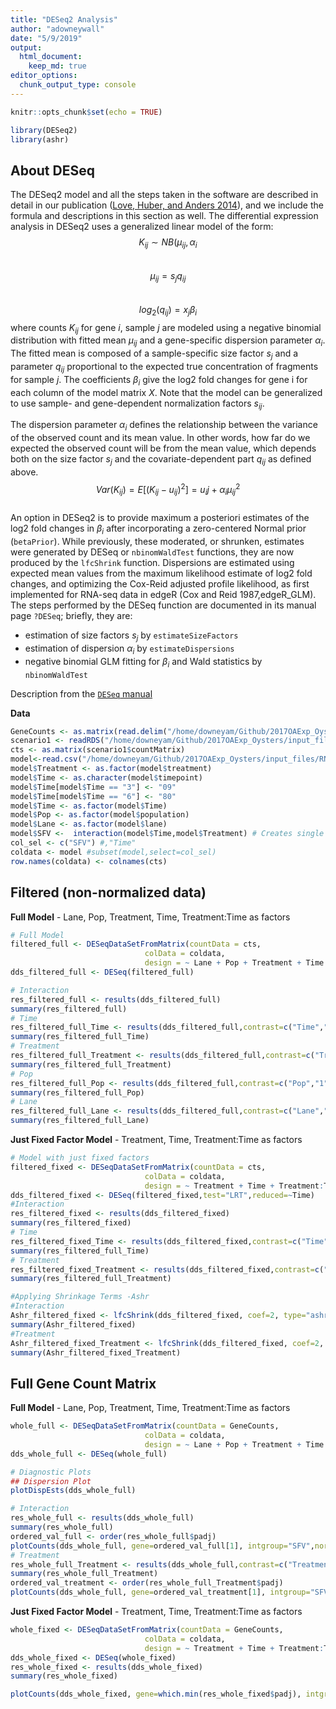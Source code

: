 ```yaml
---
title: "DESeq2 Analysis"
author: "adowneywall"
date: "5/9/2019"
output: 
  html_document:
    keep_md: true
editor_options: 
  chunk_output_type: console
---
```

  
```r
knitr::opts_chunk$set(echo = TRUE)

library(DESeq2)
library(ashr)
```

## About DESeq  

The DESeq2 model and all the steps taken in the software are described in detail in our publication ([Love, Huber, and Anders 2014](https://genomebiology.biomedcentral.com/articles/10.1186/s13059-014-0550-8)), and we include the formula and descriptions in this section as well. The differential expression analysis in DESeq2 uses a generalized linear model of the form:
$$K_{ij} \sim NB(\mu_{ij},\alpha_i$$  
$$\mu_{ij}=s_jq_{ij}$$  
$$log_2(q_{ij})=x_j\beta_i$$
where counts $K_{ij}$ for gene $i$, sample $j$ are modeled using a negative binomial distribution with fitted mean $\mu_{ij}$ and a gene-specific dispersion parameter $\alpha_i$. The fitted mean is composed of a sample-specific size factor $s_j$ and a parameter $q_{ij}$ proportional to the expected true concentration of fragments for sample $j$. The coefficients $\beta_i$ give the log2 fold changes for gene i for each column of the model matrix $X$. Note that the model can be generalized to use sample- and gene-dependent normalization factors $s_{ij}$.  
  
The dispersion parameter $\alpha_i$ defines the relationship between the variance of the observed count and its mean value. In other words, how far do we expected the observed count will be from the mean value, which depends both on the size factor $s_j$ and the covariate-dependent part $q_{ij}$ as defined above.  
$$Var(K_{ij})=E[(K_{ij}-u_{ij})^2] = u_ij + \alpha_i\mu^2_{ij}$$  
An option in DESeq2 is to provide maximum a posteriori estimates of the log2 fold changes in $\beta_i$ after incorporating a zero-centered Normal prior (```betaPrior```). While previously, these moderated, or shrunken, estimates were generated by DESeq or ```nbinomWaldTest``` functions, they are now produced by the ```lfcShrink``` function. Dispersions are estimated using expected mean values from the maximum likelihood estimate of log2 fold changes, and optimizing the Cox-Reid adjusted profile likelihood, as first implemented for RNA-seq data in edgeR (Cox and Reid 1987,edgeR_GLM). The steps performed by the DESeq function are documented in its manual page ```?DESeq```; briefly, they are:

* estimation of size factors $s_j$ by ```estimateSizeFactors```
* estimation of dispersion $\alpha_i$ by ```estimateDispersions```
* negative binomial GLM fitting for $\beta_i$ and Wald statistics by ```nbinomWaldTest```

Description from the [```DESeq``` manual](https://www.bioconductor.org/packages/devel/bioc/vignettes/DESeq2/inst/doc/DESeq2.html#interactions)

**Data**  
```r
GeneCounts <- as.matrix(read.delim("/home/downeyam/Github/2017OAExp_Oysters/results/C_virginica_gene_count_final.txt",sep = " "))
scenario1 <- readRDS("/home/downeyam/Github/2017OAExp_Oysters/input_files/RNA/Filter_CountMatrix/scenario1_GeneCount.RData")
cts <- as.matrix(scenario1$countMatrix)
model<-read.csv("/home/downeyam/Github/2017OAExp_Oysters/input_files/RNA/metadata_cvirginica_rna_meta.txt", header=TRUE)
model$Treatment <- as.factor(model$treatment)
model$Time <- as.character(model$timepoint)
model$Time[model$Time == "3"] <- "09"
model$Time[model$Time == "6"] <- "80"
model$Time <- as.factor(model$Time)
model$Pop <- as.factor(model$population)
model$Lane <- as.factor(model$lane)
model$SFV <-  interaction(model$Time,model$Treatment) # Creates single factor variable for combination of time and treatment
col_sel <- c("SFV") #,"Time"
coldata <- model #subset(model,select=col_sel)
row.names(coldata) <- colnames(cts)
```
  
## Filtered (non-normalized data)  
  
**Full Model** - Lane, Pop, Treatment, Time, Treatment:Time as factors  
```r
# Full Model
filtered_full <- DESeqDataSetFromMatrix(countData = cts,
                              colData = coldata,
                              design = ~ Lane + Pop + Treatment + Time + Treatment:Time)
dds_filtered_full <- DESeq(filtered_full)

# Interaction
res_filtered_full <- results(dds_filtered_full)
summary(res_filtered_full)
# Time
res_filtered_full_Time <- results(dds_filtered_full,contrast=c("Time","09","80"))
summary(res_filtered_full_Time)
# Treatment
res_filtered_full_Treatment <- results(dds_filtered_full,contrast=c("Treatment","400","2800"))
summary(res_filtered_full_Treatment)
# Pop
res_filtered_full_Pop <- results(dds_filtered_full,contrast=c("Pop","1","2"))
summary(res_filtered_full_Pop)
# Lane
res_filtered_full_Lane <- results(dds_filtered_full,contrast=c("Lane","1","2"))
summary(res_filtered_full_Lane)
```
  
**Just Fixed Factor Model** - Treatment, Time, Treatment:Time as factors  
```r
# Model with just fixed factors
filtered_fixed <- DESeqDataSetFromMatrix(countData = cts,
                              colData = coldata,
                              design = ~ Treatment + Time + Treatment:Time)
dds_filtered_fixed <- DESeq(filtered_fixed,test="LRT",reduced=~Time)
#Interaction
res_filtered_fixed <- results(dds_filtered_fixed)
summary(res_filtered_fixed)
# Time
res_filtered_fixed_Time <- results(dds_filtered_fixed,contrast=c("Time","09","80"))
summary(res_filtered_full_Time)
# Treatment
res_filtered_fixed_Treatment <- results(dds_filtered_fixed,contrast=c("Treatment","400","2800"))
summary(res_filtered_full_Treatment)

#Applying Shrinkage Terms -Ashr
#Interaction
Ashr_filtered_fixed <- lfcShrink(dds_filtered_fixed, coef=2, type="ashr")
summary(Ashr_filtered_fixed)
#Treatment
Ashr_filtered_fixed_Treatment <- lfcShrink(dds_filtered_fixed, coef=2, type="ashr",contrast = c("Treatment","400","2800"))
summary(Ashr_filtered_fixed_Treatment)
```
  
## Full Gene Count Matrix
  
**Full Model** - Lane, Pop, Treatment, Time, Treatment:Time as factors  
```r
whole_full <- DESeqDataSetFromMatrix(countData = GeneCounts,
                              colData = coldata,
                              design = ~ Lane + Pop + Treatment + Time + Treatment:Time)
dds_whole_full <- DESeq(whole_full)

# Diagnostic Plots
## Dispersion Plot
plotDispEsts(dds_whole_full)

# Interaction
res_whole_full <- results(dds_whole_full)
summary(res_whole_full)
ordered_val_full <- order(res_whole_full$padj)
plotCounts(dds_whole_full, gene=ordered_val_full[1], intgroup="SFV",normalized = FALSE)
# Treatment
res_whole_full_Treatment <- results(dds_whole_full,contrast=c("Treatment","400","2800"))
summary(res_whole_full_Treatment)
ordered_val_treatment <- order(res_whole_full_Treatment$padj)
plotCounts(dds_whole_full, gene=ordered_val_treatment[1], intgroup="SFV",normalized = FALSE)
```
  
**Just Fixed Factor Model** - Treatment, Time, Treatment:Time as factors  
```r
whole_fixed <- DESeqDataSetFromMatrix(countData = GeneCounts,
                              colData = coldata,
                              design = ~ Treatment + Time + Treatment:Time)
dds_whole_fixed <- DESeq(whole_fixed)
res_whole_fixed <- results(dds_whole_fixed)
summary(res_whole_fixed)

plotCounts(dds_whole_fixed, gene=which.min(res_whole_fixed$padj), intgroup="Pop")
```
  